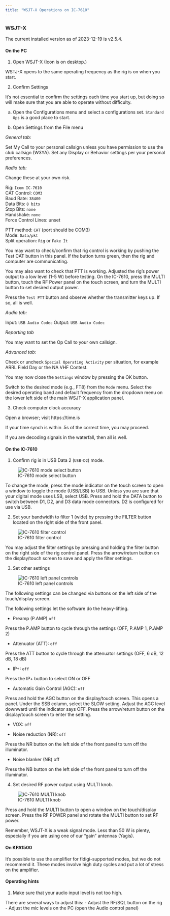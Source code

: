 ```yaml
---
title: "WSJT-X Operations on IC-7610"
---
```


### WSJT-X

The current installed version as of 2023-12-19 is v2.5.4.

#### On the PC

1. Open WSJT-X (Icon is on desktop.)

WSTJ-X opens to the same operating frequency as the rig is on when you start.

2. Confirm Settings

It’s not essential to confirm the settings each time you start up, but doing so will make sure that you are able to operate without difficulty.

a. Open the Configurations menu and select a configurations set. `Standard Ops` is a good place to start.

b. Open Settings from the File menu

*General tab:*

Set My Call to your personal callsign unless you have permission to use the club callsign (W3YA). 
Set any Display or Behavior settings per your personal preferences.

*Radio tab:*

Change these at your own risk.

Rig: `Icom IC-7610`</br>
CAT Control: `COM3`</br>
Baud Rate: `38400`</br>
Data Bits: `8 bits`</br>
Stop Bits: `none`</br>
Handshake: `none`</br>
Force Control Lines: unset</br>

PTT method: `CAT` (port should be COM3)</br>
Mode: `Data/pkt`</br>
Split operation: `Rig` or `Fake It`</br>

You may want to check/confirm that rig control is working by pushing the Test CAT button in this panel. 
If the button turns green, then the rig and computer are communicating.

You may also want to check that PTT is working.
Adjusted the rig’s power output to a low level (1-5 W) before testing.
On the IC-7610, press the MULTI button, touch the RF Power panel on the touch screen, and turn the MULTI button to set desired output power.

Press the `Test PTT` button and observe whether the transmitter keys up.
If so, all is well.

*Audio tab:*

Input: `USB Audio Codec`
Output: `USB Audio Codec`

*Reporting tab*

You may want to set the Op Call to your own callsign. 

*Advanced tab:*

Check or uncheck `Special Operating Activity` per situation, for example ARRL Field Day or the NA VHF Contest.

You may now close the `Settings` window by pressing the OK button.

Switch to the desired mode (e.g., FT8) from the `Mode` menu.
Select the desired operating band and default frequency from the dropdown menu on the lower left side of the main WSJT-X application panel.

3. Check computer clock accuracy

Open a browser; visit https://time.is

If your time synch is within .5s of the correct time, you may proceed.

If you are decoding signals in the waterfall, then all is well.

#### On the IC-7610

1. Confirm rig is in USB Data 2 (`USB-D2`) mode.

![IC-7610 mode select button](include/img/ic-7610-chg-mode.png)

To change the mode, press the mode indicator on the touch screen to open a window to toggle the mode (USB/LSB) to USB.
Unless you are sure that your digital mode uses LSB, select USB.
Press and hold the DATA button to switch between D1, D2, and D3 data mode connectors. 
D2 is configured for use via USB.

2. Set your bandwidth to filter 1 (wide) by pressing the FILTER button located on the right side of the front panel.

![IC-7610 filter control](include/img/ic-7610-filter.png)

You may adjust the filter settings by pressing and holding the filter button on the right side of the rig control panel. Press the arrow/return button on the display/touch screen to save and apply the filter settings.

3. Set other settings

![IC-7610 left panel controls](include/img/ic-7610-left-touch-buttons.png)

The following settings can be changed via buttons on the left side of the touch/display screen.

::: {.callout-note}

The following settings let the software do the heavy-lifting.

:::

- Preamp (P.AMP) `off`

Press the P.AMP button to cycle through the settings (OFF, P.AMP 1, P.AMP 2)

- Attenuator (ATT): `off`

Press the ATT button to cycle through the attenuator settings (OFF, 6 dB, 12 dB, 18 dB)

- IP+: `off`

Press the IP+ button to select ON or OFF

- Automatic Gain Control (AGC): `off`

Press and hold the AGC button on the display/touch screen.
This opens a panel.
Under the SSB column, select the SLOW setting.
Adjust the AGC level downward until the indicator says OFF.
Press the arrow/return button on the display/touch screen to enter the setting.

- VOX: `off`

- Noise reduction (NR): `off`

Press the NR button on the left side of the front panel to turn off the illuminator.

- Noise blanker (NB) off

Press the NB button on the left side of the front panel to turn off the illuminator.

4. Set desired RF power output using MULTI knob.

![IC-7610 MULTI knob](include/img/ic-7610-multi.png)

Press and hold the MULTI button to open a window on the touch/display screen.
Press the RF POWER panel and rotate the MULTI button to set RF power.

Remember, WSJT-X is a weak signal mode. 
Less than 50 W is plenty, especially if you are using one of our "gain" antennas (Yagis).

#### On KPA1500

It's possible to use the amplifier for fldigi-supported modes, but we do not recommend it.
These modes involve high duty cycles and put a lot of stress on the amplifier.

#### Operating hints

1. Make sure that your audio input level is not too high.

There are several ways to adjust this:
    - Adjust the RF/SQL button on the rig
    - Adjust the mic levels on the PC (open the Audio control panel)
